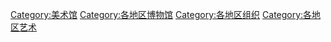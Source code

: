 [[Category:美术馆|Category:美术馆]]
[[Category:各地区博物馆|Category:各地区博物馆]]
[[Category:各地区组织|Category:各地区组织]]
[[Category:各地区艺术|Category:各地区艺术]]